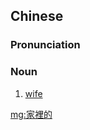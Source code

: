 {{also|家里的}}
==Chinese==
{{zh-forms|s=家里的|type=21}}

===Pronunciation===
{{zh-pron
|m=jiālǐde
|cat=n
}}

===Noun===
{{zh-noun}}

# {{lb|zh|colloquial}} [[wife]]

[[mg:家裡的]]